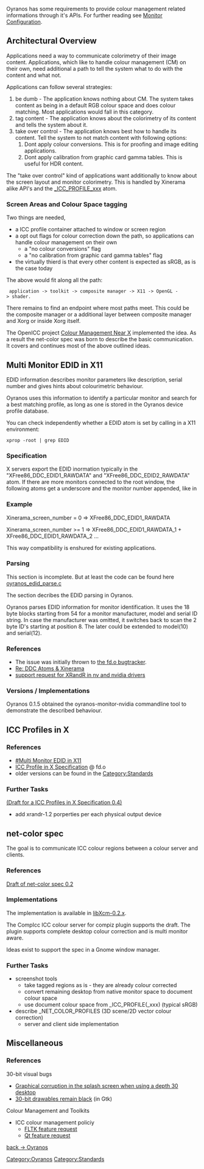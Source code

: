 Oyranos has some requirements to provide colour management related informations through it's APIs.
For further reading see [[Monitor Configuration]].

== Architectural Overview ==

Applications need a way to communicate colorimetry of their image content. Applications, which like to handle colour management (CM) on their own, need additional a path to tell the system what to do with the content and what not.

Applications can follow several strategies:
# be dumb - The application knows nothing about CM. The system takes content as being in a default RGB colour space and does colour matching. Most applications would fall in this category.
# tag content - The application knows about the colorimetry of its content and tells the system about it.
# take over control - The application knows best how to handle its content. Tell the system to not match content with following options:
## Dont apply colour conversions. This is for proofing and image editing applications.
## Dont apply calibration from graphic card gamma tables. This is useful for HDR content.

The "take over control" kind of applications want additionally to know about the screen layout and monitor colorimetry. This is handled by Xinerama alike API's and the [[#ICC_Profiles_in_X|_ICC_PROFILE_xxx]] atom.

=== Screen Areas and Colour Space tagging ===
Two things are needed,
* a ICC profile container attached to window or screen region
* a opt out flags for colour correction down the path, so applications can handle colour management on their own
** a "no colour conversions" flag
** a "no calibration from graphic card gamma tables" flag
* the virtually thierd is that every other content is expected as sRGB, as is the case today

The above would fit along all the path:
  application -> toolkit -> composite manager -> X11 -> OpenGL -> shader.
There remains to find an endpoint where most paths meet. This could be the composite manager or a additional layer between composite manager and Xorg or inside Xorg itself.

The OpenICC project [http://www.freedesktop.org/wiki/OpenIcc/ColorManagementNearX Colour Management Near X] implemented the idea. As a result the net-color spec was born to describe the basic communication. It covers and continues most of the above outlined ideas.

== Multi Monitor EDID in X11 ==

EDID information describes monitor parameters like description, serial number and gives hints about colourimetric behaviour. 

Oyranos uses this information to identify a particular monitor and search for a best matching profile, as long as one is stored in the Oyranos device profile database.

You can check independently whether a EDID atom is set by calling in a X11 environment:
 xprop -root | grep EDID

=== Specification ===
X servers export the EDID inormation typically in the "XFree86_DDC_EDID1_RAWDATA" and "XFree86_DDC_EDID2_RAWDATA" atom. If there are more monitors connected to the root window, the following atoms get a underscore and the monitor number appended, like in 

=== Example ===
Xinerama_screen_number = 0 => XFree86_DDC_EDID1_RAWDATA

Xinerama_screen_number >= 1 => XFree86_DDC_EDID1_RAWDATA_1 + XFree86_DDC_EDID1_RAWDATA_2 ...

This way compatibility is enshured for existing applications.

=== Parsing ===
This section is incomplete. But at least the code can be found here [http://www.oyranos.org/scm?p=oyranos.git;a=tree;f=modules/devices oyranos_edid_parse.c]

The section decribes the EDID parsing in Oyranos.

Oyranos parses EDID information for monitor identification. It uses the
18 byte blocks starting from 54 for a monitor manufacturer, model and
serial ID string. In case the manufacturer was omitted, it switches back
to scan the 2 byte ID's starting at position 8. The later could be
extended to model(10) and serial(12).

=== References ===
* The issue was initially thrown to [https://bugs.freedesktop.org/show_bug.cgi?id=3910 the fd.o bugtracker].
* [http://www.mail-archive.com/devel@xfree86.org/msg01297.html Re: DDC Atoms & Xinerama]
* [https://bugs.freedesktop.org/show_bug.cgi?id=16639 support request for XRandR in nv and nvidia drivers]

=== Versions / Implementations ===
Oyranos 0.1.5 obtained the oyranos-monitor-nvidia commandline tool to demonstrate the described behaviour.

== ICC Profiles in X ==
=== References ===
* [[#Multi Monitor EDID in X11]]
* [http://www.freedesktop.org/wiki/Specifications/icc_profiles_in_x_spec ICC Profile in X Specification] @ fd.o
* older versions can be found in the [http://www.oyranos.org/wiki/index.php?title=Category:Standards Category:Standards]

=== Further Tasks ===
[[ICC_Profiles_in_X_Specification_0.4|(Draft for a ICC Profiles in X Specification 0.4)]]
* add xrandr-1.2 porperties per each physical output device

== net-color spec ==
The goal is to communicate ICC colour regions between a colour server and clients.

=== References ===
[[Oyranos/net-color_spec_0.2|Draft of net-color spec 0.2]]

=== Implementations ===
The implementation is available in [http://www.spinics.net/lists/xorg/msg50027.html libXcm-0.2.x].

The CompIcc ICC colour server for compiz plugin supports the draft. The plugin supports complete desktop colour correction and is multi monitor aware.

Ideas exist to support the spec in a Gnome window manager.

=== Further Tasks ===

* screenshot tools
** take tagged regions as is - they are already colour corrected
** convert remaining desktop from native monitor space to document colour space
** use document colour space from _ICC_PROFILE(_xxx) (typical sRGB)
* describe _NET_COLOR_PROFILES (3D scene/2D vector colour correction)
** server and client side implementation


== Miscellaneous ==

=== References ===
30-bit visual bugs
* [https://bugs.kde.org/show_bug.cgi?id=214011 Graphical corruption in the splash screen when using a depth 30 desktop]
* [https://bugzilla.gnome.org/show_bug.cgi?id=625202 30-bit drawables remain black] (in Gtk)


Colour Management and Toolkits
* ICC colour management policiy
** [http://www.fltk.org/str.php?L2411 FLTK feature request]
** [http://bugreports.qt.nokia.com/browse/QTBUG-6582 Qt feature request]

[[Oyranos|back -> Oyranos]]
[[Category:Oyranos]]
[[Category:Standards]]